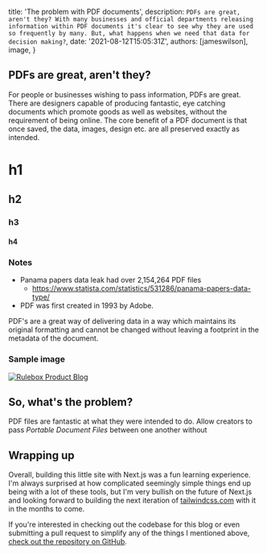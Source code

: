
  title: 'The problem with PDF documents',
  description: `PDFs are great, aren't they? With many businesses and official departments releasing information within PDF documents it's clear to see why they are used so frequently by many. But, what happens when we need that data for decision making?`,
  date: '2021-08-12T15:05:31Z',
  authors: [jameswilson],
  image,
}

## PDFs are great, aren't they?

For people or businesses wishing to pass information, PDFs are great. There are designers capable of producing fantastic, eye catching documents which promote goods as well as websites, without the requirement of being online. The core benefit of a PDF document is that once saved, the data, images, design etc. are all preserved exactly as intended.

<!--more-->

# h1
## h2
### h3
#### h4


### Notes 
- Panama papers data leak had over 2,154,264 PDF files
  - https://www.statista.com/statistics/531286/panama-papers-data-type/
- PDF was first created in 1993 by Adobe.

PDF's are a great way of delivering data in a way which maintains its original formatting and cannot be changed without leaving a footprint in the metadata of the document.

### Sample image

<a href="https://rulebox.io">
  <img src={image} alt="Rulebox Product Blog" />
</a>

## So, what's the problem?

PDF files are fantastic at what they were intended to do. Allow creators to pass _Portable Document Files_ between one another without

## Wrapping up

Overall, building this little site with Next.js was a fun learning experience. I'm always surprised at how complicated seemingly simple things end up being with a lot of these tools, but I'm very bullish on the future of Next.js and looking forward to building the next iteration of [tailwindcss.com](https://tailwindcss.com) with it in the months to come.

If you're interested in checking out the codebase for this blog or even submitting a pull request to simplify any of the things I mentioned above, [check out the repository on GitHub](https://github.com/tailwindcss/blog).
